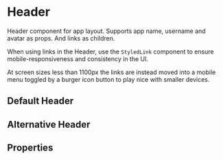 
# Header

Header component for app layout. Supports app name, username and avatar as props. And links as children.

When using links in the Header, use the `StyledLink` component to ensure mobile-responsiveness and consistency in the UI.

At screen sizes less than 1100px the links are instead moved into a mobile menu toggled by a burger icon button to play nice with smaller devices.

## Default Header

<Preview>
  <Story id="components-header--default-header" />
</Preview>

## Alternative Header

<Preview>
  <Story id="components-header--alternative-header" />
</Preview>

## Properties

<Props of={Header} />
